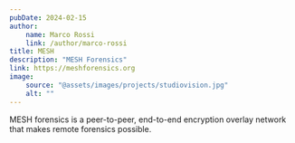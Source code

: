 ```yaml
---
pubDate: 2024-02-15
author:
    name: Marco Rossi
    link: /author/marco-rossi
title: MESH
description: "MESH Forensics"
link: https://meshforensics.org
image:
    source: "@assets/images/projects/studiovision.jpg"
    alt: ""
---
```


MESH forensics is a peer-to-peer, end-to-end encryption overlay network that makes remote forensics possible.